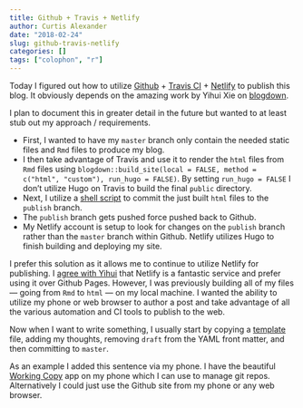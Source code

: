 ```yaml
---
title: Github + Travis + Netlify
author: Curtis Alexander
date: "2018-02-24"
slug: github-travis-netlify
categories: []
tags: ["colophon", "r"]
---
```


Today I figured out how to utilize [Github](https://github.com) + [Travis CI](https://travis-ci.org/) + [Netlify](https://netlify.com) to publish this blog.  It obviously depends on the amazing work by Yihui Xie on [blogdown](https://bookdown.org/yihui/blogdown/).

I plan to document this in greater detail in the future but wanted to at least stub out my approach / requirements.

* First, I wanted to have my `master` branch only contain the needed static files and `Rmd` files to produce my blog.
* I then take advantage of Travis and use it to render the `html` files from `Rmd` files using `blogdown::build_site(local = FALSE, method = c("html", "custom"), run_hugo = FALSE)`.  By setting `run_hugo = FALSE` I don't utilize Hugo on Travis to build the final `public` directory.
* Next, I utilize a [shell script](https://github.com/curtisalexander/calex/blob/master/publish.sh) to commit the just built `html` files to the `publish` branch.
* The `publish` branch gets pushed force pushed back to Github.
* My Netlify account is setup to look for changes on the `publish` branch rather than the `master` branch within Github.  Netlify utilizes Hugo to finish building and deploying my site.

I prefer this solution as it allows me to continue to utilize Netlify for publishing.  I [agree with Yihui](https://yihui.name/en/2017/06/netlify-instead-of-github-pages/) that Netlify is a fantastic service and prefer using it over Github Pages.  However, I was previously building all of my files &mdash; going from `Rmd` to `html` &mdash; on my local machine.  I wanted the ability to utilize my phone or web browser to author a post and take advantage of all the various automation and CI tools to publish to the web.

Now when I want to write something, I usually start by copying a [template](https://github.com/curtisalexander/calex/blob/master/content/blog/1970-01-01-template.Rmd) file, adding my thoughts, removing `draft` from the YAML front matter, and then committing to `master`.

As an example I added this sentence via my phone. I have the beautiful [Working Copy](https://workingcopyapp.com) app on my phone which I can use to manage git repos. Alternatively I could just use the Github site from my phone or any web browser. 
